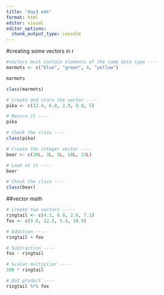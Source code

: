 ```yaml
---
title: "day3 eds"
format: html
editor: visual
editor_options: 
  chunk_output_type: console
---
```

#creating some vectors in r
```r
#vectors must contain elements of the same data type ----
marmots <- c("blue", "green", 4, "yellow")

marmots

class(marmots)
```


```r
# Create and store the vector ----
pika <- c(12.4, 6.8, 2.9, 8.8, 5)

# Return it ----
pika

# Check the class ----
class(pika)
```


```r
# Create the integer vector ----
bear <- c(20L, 3L, 5L, 18L, 23L)

# Look at it ----
bear

# Check the class ----
class(bear) 
```

##vector math

```r
# Create two vectors -----
ringtail <- c(4.3, 8.9, 2.6, 7.1)
fox <- c(9.0, 12.5, 5.4, 10.9)

# Addition ----
ringtail + fox

# Subtraction ----
fox - ringtail

# Scalar multiplier ----
100 * ringtail

# Dot product ----
ringtail %*% fox
```


















